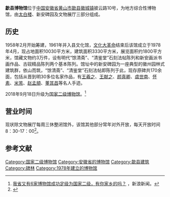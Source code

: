 {{Infobox Museum
|name          = 歙县博物馆
|image         = 
|imagesize     = 
|caption       = 
|map_type      = 
|map_caption   = 
|established   = 1978年4月
|dissolved     = 
|location      = [[安徽省|安徽省]][[歙县|歙县]]
|type          = 综合博物馆
|visitors      = 
|director      = 
|curator       = 王卫东
|publictransit = 
|website       = 
}}
{{文物保护单位
| 级别 = 省级
| 省名 = 安徽省
| 图片 = [[File:Shexian_Museum_in_Anhui_02_2014-11.JPG|260px]]<br><small>新安碑园石刻，2014年11月</small>
| 名称 = 新安碑园石刻
| 编号 = 2-8
| 分类 = 石刻、石窟及塑像
| 时代 = 宋-清 
| 所在 = [[黄山市|黄山市]][[歙县|歙县]]
| 登录 = 1986年7月
}}
'''歙县博物馆'''位于[[中国|中国]][[安徽省|安徽省]][[黄山市|黄山市]][[歙县|歙县]][[徽城镇|徽城镇]]披云路10号，为地方综合性博物馆，由[[太白楼_(歙县)|太白楼]]、新安碑园及文物展厅三部分组成。

==历史==
1958年2月开始筹建，1961年并入县文化馆，[[文化大革命|文化大革命]]结束后该馆成立于1978年4月，现占地面积10030平方米，建筑面积3330平方米，展览面积约1800平方米，馆藏文物约3万件，设有明代“馀清斋”、“清鉴堂”石刻法帖陈列和新安画派书画作品、古砚精品陈列两个基本陈列。馆址中的新安碑园为一座典型的徽州园林式建筑群，依山而筑，“馀清斋”、“清鉴堂”石刻法帖即陈列于此，现存原碑共170余面，包括从晋到明30多位名家作品，有[[王羲之|王羲之]]、[[王献之|王献之]]、[[颜真卿|颜真卿]]、[[虞世南|虞世南]]、[[怀素|怀素]]、[[米芾|米芾]]、[[赵孟頫|赵孟頫]]、[[董其昌|董其昌]]等名人手迹。

2018年9月18日升级为[[国家二级博物馆|国家二级博物馆]]。<ref>[https://k.sina.cn/article_3120845115_ba04513b01900gcci.html?from=science 我省又有6家博物馆成功定级为国家二级，有你家乡的吗？] {{Wayback|url=https://k.sina.cn/article_3120845115_ba04513b01900gcci.html?from=science |date=20201015123244 }}，新浪新闻。</ref>

==营业时间==
现状除文物展厅每周三休整闭馆外，该馆其他部分常年对外开放，每天开放时间8：30-17：00<ref>{{cite web|url=http://www.ahshx.gov.cn/DocHtml/1/2013/5/8/5133573217333.html|title=《市级爱国主义教育基地——歙县博物馆》|accessdate=2015-08-10|work=|publisher=歙县县政府}}{{Dead link|date=2019年4月 |bot=InternetArchiveBot |fix-attempted=yes }}</ref>。

==参考文献==
{{reflist}}

{{黄山市境内的安徽省文物保护单位}}
[[Category:国家二级博物馆|Category:国家二级博物馆]]
[[Category:安徽省的博物馆|Category:安徽省的博物馆]]
[[Category:歙县建筑|Category:歙县建筑]]
[[Category:碑林|Category:碑林]]
[[Category:1978年建立的博物馆|Category:1978年建立的博物馆]]